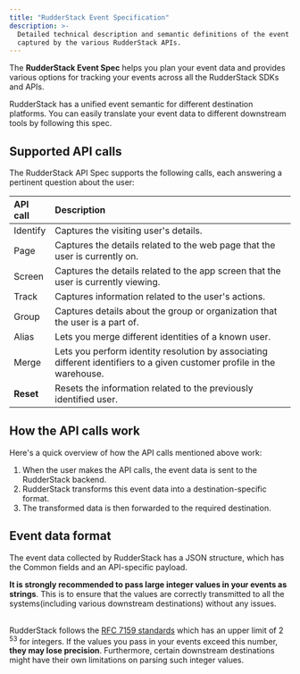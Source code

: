 ```yaml
---
title: "RudderStack Event Specification"
description: >-
  Detailed technical description and semantic definitions of the event data
  captured by the various RudderStack APIs.
---
```


The **RudderStack Event Spec** helps you plan your event data and provides various options for tracking your events across all the RudderStack SDKs and APIs.

<div class="successBlock">
RudderStack has a unified event semantic for different destination platforms. You can easily translate your event data to different downstream tools by following this spec.
</div>

## Supported API calls

The RudderStack API Spec supports the following calls, each answering a pertinent question about the user:

| **API call**          |**Description**             |
| :-------------------- |:-------------------------- |
| <Link to="/event-spec/standard-events/identify/">Identify</Link>  | Captures the visiting user's details.  |
| <Link to="/event-spec/standard-events/page/">Page</Link>  | Captures the details related to the web page that the user is currently on.               |
| <Link to="/event-spec/standard-events/screen/">Screen</Link>  | Captures the details related to the app screen that the user is currently viewing.    |
| <Link to="/event-spec/standard-events/track/">Track</Link>  | Captures information related to the user's actions.                                     |
| <Link to="/event-spec/standard-events/group/">Group</Link>  | Captures details about the group or organization that the user is a part of. |
| <Link to="/event-spec/standard-events/alias/">Alias</Link>  | Lets you merge different identities of a known user.                   |
| <Link to="/event-spec/standard-events/merge/">Merge</Link> | Lets you perform <Link to="/features/identity-resolution/">identity resolution</Link> by associating different identifiers to a given customer profile in the warehouse. | 
| **Reset**              | Resets the information related to the previously identified user.                         |

## How the API calls work

Here's a quick overview of how the API calls mentioned above work:

1. When the user makes the API calls, the event data is sent to the RudderStack backend.
2. RudderStack transforms this event data into a destination-specific format.
3. The transformed data is then forwarded to the required destination.

## Event data format

The event data collected by RudderStack has a JSON structure, which has the <Link to="/event-spec/standard-events/common-fields/">Common fields</Link> and an API-specific payload.

<div class="dangerBlock">
<strong>It is strongly recommended to pass large integer values in your events as strings</strong>. This is to ensure that the values are correctly transmitted to all the systems(including various downstream destinations) without any issues.<br /><br />

RudderStack follows the <a href="https://www.rfc-editor.org/rfc/rfc7159#section-6">RFC 7159 standards</a> which has an upper limit of 2 <sup>53</sup> for integers. If the values you pass in your events exceed this number, <strong>they may lose precision</strong>. Furthermore, certain downstream destinations might have their own limitations on parsing such integer values.
</div>